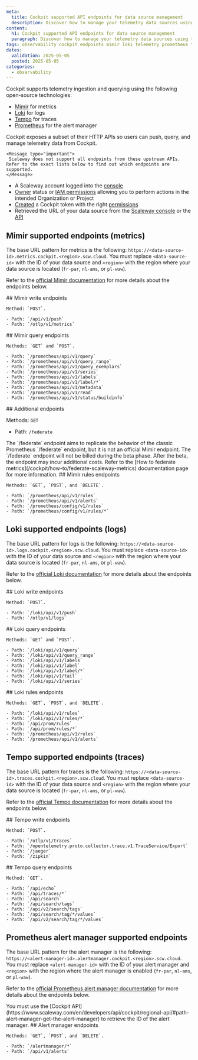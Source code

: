 ```yaml
---
meta:
  title: Cockpit supported API endpoints for data source management
  description: Discover how to manage your telemetry data sources using the Scaleway-supported Mimir, Loki, Tempo and Prometheus endpoints
content:
  h1: Cockpit supported API endpoints for data source management
  paragraph: Discover how to manage your telemetry data sources using the Scaleway-supported Mimir, Loki, Tempo and Prometheus endpoints
tags: observability cockpit endpoints mimir loki telemetry prometheus tempo datasource-management
dates:
  validation: 2025-05-05
  posted: 2025-05-05
categories:
  - observability
---
```


Cockpit supports telemetry ingestion and querying using the following open-source technologies:

- [Mimir](https://grafana.com/oss/mimir/) for metrics
- [Loki](https://grafana.com/oss/loki/) for logs
- [Tempo](https://grafana.com/oss/tempo/) for traces
- [Prometheus](https://prometheus.io/docs/alerting/latest/alertmanager/) for the alert manager

Cockpit exposes a subset of their HTTP APIs so users can push, query, and manage telemetry data from Cockpit.

    <Message type="important">
     Scaleway does not support all endpoints from these upstream APIs. Refer to the exact lists below to find out which endpoints are supported.
    </Message>

<Macro id="requirements" />

  - A Scaleway account logged into the [console](https://console.scaleway.com)
  - [Owner](/iam/concepts/#owner) status or [IAM permissions](/iam/concepts/#permission) allowing you to perform actions in the intended Organization or Project
  - [Created](/cockpit/how-to/create-token/) a Cockpit token with the right [permissions](/cockpit/concepts/#cockpit-tokens)
  - Retrieved the URL of your data source from the [Scaleway console](https://console.scaleway.com/cockpit/dataSource) or the [API](https://www.scaleway.com/en/developers/api/cockpit/regional-api/#path-data-sources-list-data-sources)

## Mimir supported endpoints (metrics)

The base URL pattern for metrics is the following: `https://<data-source-id>.metrics.cockpit.<region>.scw.cloud`. You must replace `<data-source-id>` with the ID of your data source and `<region>` with the region where your data source is located (`fr-par`, `nl-ams`, or `pl-waw`).

Refer to the [official Mimir documentation](https://grafana.com/docs/mimir/latest/references/http-api/) for more details about the endpoints below.

<Concept>
  ## Mimir write endpoints

    Method: `POST`.

    - Path: `/api/v1/push`
    - Path: `/otlp/v1/metrics`
</Concept>

<Concept>
  ## Mimir query endpoints

    Methods: `GET` and `POST`.

    - Path: `/prometheus/api/v1/query`
    - Path: `/prometheus/api/v1/query_range`
    - Path: `/prometheus/api/v1/query_exemplars`
    - Path: `/prometheus/api/v1/series`
    - Path: `/prometheus/api/v1/labels`
    - Path: `/prometheus/api/v1/label/*`
    - Path: `/prometheus/api/v1/metadata`
    - Path: `/prometheus/api/v1/read`
    - Path: `/prometheus/api/v1/status/buildinfo`
</Concept>

<Concept>
  ## Additional endpoints

  Methods: `GET`

  - Path: `/federate`
</Concept>

<Message type="note">
  The `/federate` endpoint aims to replicate the behavior of the classic Prometheus `/federate` endpoint, but it is not an official Mimir endpoint.
</Message>

<Message type="important">
  The `/federate` endpoint will not be billed during the beta phase. After the beta, the endpoint may incur additional costs.
    Refer to the [How to federate metrics](/cockpit/how-to/federate-scaleway-metrics) documentation page for more information.
</Message>

<Concept>
  ## Mimir rules endpoints

    Methods: `GET`, `POST`, and `DELETE`.

    - Path: `/prometheus/api/v1/rules`
    - Path: `/prometheus/api/v1/alerts`
    - Path: `/prometheus/config/v1/rules`
    - Path: `/prometheus/config/v1/rules/*`
</Concept>


## Loki supported endpoints (logs)

The base URL pattern for logs is the following: `https://<data-source-id>.logs.cockpit.<region>.scw.cloud`. You must replace `<data-source-id>` with the ID of your data source and `<region>` with the region where your data source is located (`fr-par`, `nl-ams`, or `pl-waw`).

Refer to the [official Loki documentation](https://grafana.com/docs/loki/latest/reference/loki-http-api/) for more details about the endpoints below.

<Concept>
  ## Loki write endpoints

    Method: `POST`.

    - Path: `/loki/api/v1/push`
    - Path: `/otlp/v1/logs`
</Concept>

<Concept>
  ## Loki query endpoints

    Methods: `GET` and `POST`.

    - Path: `/loki/api/v1/query`
    - Path: `/loki/api/v1/query_range`
    - Path: `/loki/api/v1/labels`
    - Path: `/loki/api/v1/label`
    - Path: `/loki/api/v1/label/*`
    - Path: `/loki/api/v1/tail`
    - Path: `/loki/api/v1/series`
</Concept>

<Concept>
  ## Loki rules endpoints

    Methods: `GET`, `POST`, and `DELETE`.

    - Path: `/loki/api/v1/rules`
    - Path: `/loki/api/v1/rules/*`
    - Path: `/api/prom/rules`
    - Path: `/api/prom/rules/*`
    - Path: `/prometheus/api/v1/rules`
    - Path: `/prometheus/api/v1/alerts`
</Concept>

## Tempo supported endpoints (traces)

The base URL pattern for traces is the following: `https://<data-source-id>.traces.cockpit.<region>.scw.cloud`. You must replace `<data-source-id>` with the ID of your data source and `<region>` with the region where your data source is located (`fr-par`, `nl-ams`, or `pl-waw`).

Refer to the [official Tempo documentation](https://grafana.com/docs/tempo/latest/api_docs/) for more details about the endpoints below.

<Concept>
  ## Tempo write endpoints

    Method: `POST`.

    - Path: `/otlp/v1/traces`
    - Path: `/opentelemetry.proto.collector.trace.v1.TraceService/Export`
    - Path: `/jaeger`
    - Path: `/zipkin`
</Concept>

<Concept>
  ## Tempo query endpoints

    Method: `GET`.

    - Path: `/api/echo`
    - Path: `/api/traces/*`
    - Path: `/api/search`
    - Path: `/api/search/tags`
    - Path: `/api/v2/search/tags`
    - Path: `/api/search/tag/*/values`
    - Path: `/api/v2/search/tag/*/values`
</Concept>

## Prometheus alert manager supported endpoints

The base URL pattern for the alert manager is the following: `https://<alert-manager-id>.alertmanager.cockpit.<region>.scw.cloud`. You must replace `<alert-manager-id>` with the ID of your alert manager and `<region>` with the region where the alert manager is enabled (`fr-par`, `nl-ams`, or `pl-waw`).

Refer to the [official Prometheus alert manager documentation](https://prometheus.io/docs/prometheus/latest/querying/api/#alerts) for more details about the endpoints below.

<Message type="important">
  You must use the [Cockpit API](https://www.scaleway.com/en/developers/api/cockpit/regional-api/#path-alert-manager-get-the-alert-manager) to retrieve the ID of the alert manager.
</Message>

<Concept>
  ## Alert manager endpoints

    Methods: `GET`, `POST`, and `DELETE`.

    - Path: `/alertmanager/*`
    - Path: `/api/v1/alerts`
</Concept>